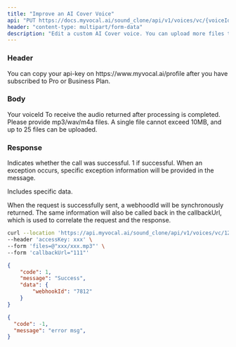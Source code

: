 ```yaml
---
title: "Improve an AI Cover Voice"
api: "PUT https://docs.myvocal.ai/sound_clone/api/v1/voices/vc/{voiceId}"
header: "content-type: multipart/form-data"
description: "Edit a custom AI Cover voice. You can upload more files to improve a custom voice(❗❗❗File-related interfaces are not supported, please use interface tools for requests.)"
---
```


### Header
<ParamField header="accessKey"   type="string" required>
  You can copy your api-key on https://www.myvocal.ai/profile after you have subscribed to Pro or Business Plan.
</ParamField>

### Body
<ParamField path="id" type="string" required>
  Your voiceId
</ParamField>
<ParamField body="callbackUrl" type="string" required>
   To receive the audio returned after processing is completed.
</ParamField>
<ParamField body="files" type="Files" required>
  Please provide mp3/wav/m4a files. A single file cannot exceed 10MB, and up to 25 files can be uploaded.
</ParamField>


### Response

<ResponseField name="code" type="number">
  Indicates whether the call was successful. 1 if successful.
</ResponseField>

<ResponseField name="message" type="string">
  When an exception occurs, specific exception information will be provided in the message.
</ResponseField>

<ResponseField name="data" type="object">

Includes specific data.

<Expandable title="Toggle object">

<ResponseField name="webhookId" type="string">
   When the request is successfully sent, a webhoodId will be synchronously returned. The same information will also be called back in the callbackUrl, which is used to correlate the request and the response.
</ResponseField>

</Expandable>

</ResponseField>

<RequestExample>

```bash Example Request
curl --location 'https://api.myvocal.ai/sound_clone/api/v1/voices/vc/123' \
--header 'accessKey: xxx' \
--form 'files=@"xxx/xxx.mp3"' \
--form 'callbackUrl="111"'
```
</RequestExample>

<ResponseExample>

```json  200（success）
{
    "code": 1,
    "message": "Success",
    "data": {
        "webhookId": "7812"
    }
}
```
```json  200（fail）
{
  "code": -1,
  "message": "error msg",
}
```

</ResponseExample>
